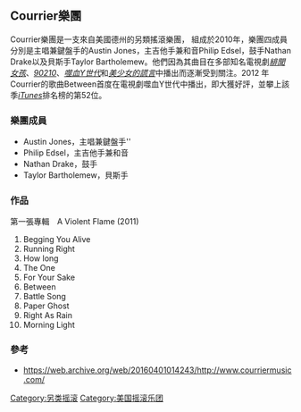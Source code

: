 {{多個問題|
{{Orphan|time=2016-12-17T04:56:35+00:00}}
{{primarysources|time=2014-11-30T08:38:08+00:00}}
{{refimprove|time=2014-11-30T08:38:08+00:00}}
}}
== Courrier樂團 ==

Courrier樂團是一支來自美國德州的另類搖滾樂團， 組成於2010年，樂團四成員分別是主唱兼鍵盤手的Austin Jones，主吉他手兼和音Philip Edsel，鼓手Nathan Drake以及貝斯手Taylor Bartholemew。他們因為其曲目在多部知名電視劇''[[緋聞女孩|緋聞女孩]]''、''[[90210|90210]]''、''[[噬血Y世代|噬血Y世代]]''和''[[美少女的謊言|美少女的謊言]]''中播出而逐漸受到關注。2012 年Courrier的歌曲Between首度在電視劇噬血Y世代中播出，即大獲好評，並攀上該季''[[iTunes|iTunes]]''排名榜的第52位。

=== 樂團成員 ===

*Austin Jones，主唱兼鍵盤手''
*Philip Edsel，主吉他手兼和音
*Nathan Drake，鼓手
*Taylor Bartholemew，貝斯手

=== 作品 ===

第一張專輯　A Violent Flame (2011)

#Begging You Alive 
#Running Right
#How long 
#The One 
#For Your Sake
#Between 
#Battle Song 
#Paper Ghost  
#Right As Rain 
#Morning Light

=== 參考 ===

* https://web.archive.org/web/20160401014243/http://www.courriermusic.com/

[[Category:另类摇滚|Category:另类摇滚]]
[[Category:美国摇滚乐团|Category:美国摇滚乐团]]